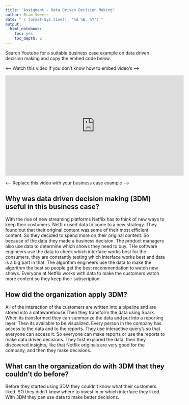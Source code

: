 ```yaml
---
title: "Assigment - Data Driven Decision Making"
author: Bram Sweers
date: "`r format(Sys.time(), '%d %B, %Y')`"
output:
  html_notebook:
    toc: yes
    toc_depth: 2
---
```


Search Youtube for a suitable business case example on data driven decision making and copy the embed code below.

<---- Watch this video if you don't know how to embed video's ---->

<iframe width="560" height="315" src="https://www.youtube.com/embed/nMyuCdqzpZc" title="YouTube video player" frameborder="0" allow="accelerometer; autoplay; clipboard-write; encrypted-media; gyroscope; picture-in-picture" allowfullscreen></iframe>

<---- Replace this video with your business case example ---->


## Why was data driven decision making (3DM) useful in this business case?

With the rise of new streaming platforms Netflix has to think of new ways to keep their costumers.
Netflix used data to come to a new strategy. They found out that their original content was some of their most efficient content. So they decided to spend more on their original content. So because of the data they made a business decision. The product managers also use data to determine which shows they need to buy. THe software engineers use the data to check which interface works best for the consumers, they are constantly testing which interface works best and data is a big part in that. The algorithm engineers use the data to make the algorithm the best so people get the best recommendation to watch new shows. Everyone at Netflix works with data to make the customers watch more content so they keep their subscription. 

## How did the organization apply 3DM?

All of the interaction of the customers are written into a pipeline and are stored into a datawarehouse.Then they transform the data using Spark. When its transformed they can summarize the data and put into a reporting layer. Then its available to be visualized. Every person in the company has access to the data and to the reports. They use interactive query's so that everyone can access it.
So everyone can make reports or use the reports to make data driven decisions. 
They first explored the data, then they discovered insights, like that Netflix originals are very good for the company, and then they make decisions. 

## What can the organization do with 3DM that they couldn’t do before?

Before they started using 3DM they couldn't know what their customers liked. SO they didn't know where to invest in or which interface they liked. With 3DM they can use data to make better decisions. 